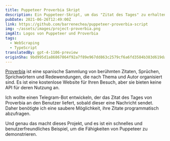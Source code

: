 ```yaml
---
title: Puppeteer Proverbia Skript
description: Ein Puppeteer-Skript, um das "Zitat des Tages" zu erhalten und es als JSON-Antwort über die Konsole (stdout) zurückzugeben.
pubDate: 2021-06-26T12:49:00Z
link: https://github.com/barrenechea/puppeteer-proverbia-script
img: ~/assets/images/project-proverbia.png
imgAlt: Logos von Puppeteer und Proverbia
tags:
  - WebScraping
  - TypeScript
translatedBy: gpt-4-1106-preview
originSha: 9bd995d1a86867864f92a7f89e967dd863c2579cf6a6fd3584b383d619daabd0
---
```


[Proverbia](https://proverbia.net) ist eine spanische Sammlung von berühmten Zitaten, Sprüchen, Sprichwörtern und Redewendungen, die nach Thema und Autor organisiert sind. Es ist eine kostenlose Website für Ihren Besuch, aber sie bieten keine API für deren Nutzung an.

Ich wollte einen Telegram-Bot entwickeln, der das Zitat des Tages von Proverbia an den Benutzer liefert, sobald dieser eine Nachricht sendet. Daher benötigte ich eine saubere Möglichkeit, ihre Zitate programmatisch abzufragen.

Und genau das macht dieses Projekt, und es ist ein schnelles und benutzerfreundliches Beispiel, um die Fähigkeiten von Puppeteer zu demonstrieren.
